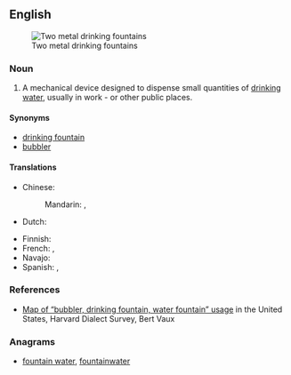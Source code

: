 ==English==
[[Image:Water fountains - two stainless steel.jpg|thumb|Two metal drinking fountains]]

===Noun===
{{en-noun}}

# A mechanical device designed to dispense small quantities of [[drinking water]], usually in work - or other public places.

====Synonyms====
* [[drinking fountain]]
* [[bubbler]] {{qualifier|dialectal}}

====Translations====
{{trans-top|device designed to dispense drinking water}}
* Chinese:
*: Mandarin: {{t|cmn|飲水機|sc=Hani}}, {{t|cmn|饮水机|tr=yǐnshuǐjī|sc=Hani}}
* Dutch: {{t-|nl|drinkfontein}}
{{trans-mid}}
* Finnish: {{t-|fi|juoma-allas}}
* French: {{t|fr|fontaine à eau|f}}, {{t|fr|abreuvoir|m}}
* Navajo: {{tø|nv|tó háálínígi}}
* Spanish: {{t-|es|fuente de agua|f}}, {{t+|es|fuente|f}}
{{trans-bottom}}

===References===
* [http://csumc.wisc.edu/wep/map.htm Map of “bubbler, drinking fountain, water fountain” usage] in the United States, Harvard Dialect Survey, Bert Vaux

===Anagrams===
* [[fountain water#English|fountain water]], [[fountainwater#English|fountainwater]]